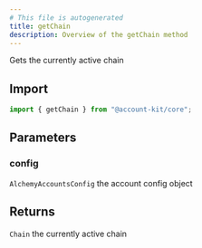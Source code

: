 ```yaml
---
# This file is autogenerated
title: getChain
description: Overview of the getChain method
---
```



Gets the currently active chain

## Import

```ts
import { getChain } from "@account-kit/core";
```

## Parameters

### config

`AlchemyAccountsConfig`
the account config object

## Returns

`Chain`
the currently active chain

